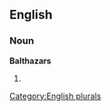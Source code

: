 
==English==

===Noun===
'''Balthazars'''

# {{plural of|[[Balthazar]]}}

[[Category:English plurals]]
